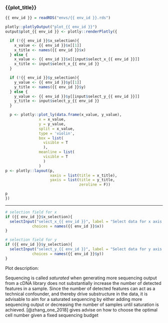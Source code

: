
### {{plot_title}}

<!-- Page created on {{ date }} -->
```r
{{ env_id }} = readRDS("envs/{{ env_id }}.rds")

plotly::plotlyOutput("plot_{{ env_id }}")
output$plot_{{ env_id }} <- plotly::renderPlotly({

  if (!{{ env_id }}$x_selection){
    x_value <- {{ env_id }}$x[[1]]
    x_title <- names({{ env_id }}$x)
  } else {
    x_value <- {{ env_id }}$x[[input$select_x_{{ env_id }}]]
    x_title <- input$select_x_{{ env_id }}
  }

  if (!{{ env_id }}$y_selection){
    y_value <- {{ env_id }}$y[[1]]
    y_title <- names({{ env_id }}$y)
  } else {
    y_value <- {{ env_id }}$y[[input$select_y_{{ env_id }}]]
    y_title <- input$select_y_{{ env_id }}
  }

  p <- plotly::plot_ly(data.frame(x_value, y_value),
               x = x_value,
               y = y_value,
               split = x_value,
               type = 'violin',
               box = list(
                 visible = T
                 ),
               meanline = list(
                 visible = T
                 )
               )
p <- plotly::layout(p,
                    xaxis = list(title = x_title),
                    yaxis = list(title = y_title,
                                 zeroline = F))

p
})
```

***

```r
# selection field for x
if ({{ env_id }}$x_selection){
  selectInput("select_x_{{ env_id }}", label = "Select data for x axis:",
            choices = names({{ env_id }}$x))
}

# selection field for y
if ({{ env_id }}$y_selection){
  selectInput("select_y_{{ env_id }}", label = "Select data for y axis:",
            choices = names({{ env_id }}$y))
}
```

Plot description:

Sequencing is called *saturated* when generating more sequencing output from a cDNA library does not substantially increase the number of detected features in a sample. Since the number of detected features can act as a technical confounder, and thereby drive substructure in the data, it is advisable to aim for a saturated sequencing by either adding more sequencing output or decreasing the number of samples until saturation is achieved. [@zhang_one_2018] gives advise on how to choose the optimal cell number given a fixed sequencing budget


